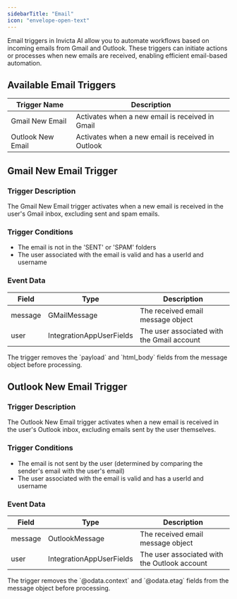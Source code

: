 ```yaml
---
sidebarTitle: "Email"
icon: "envelope-open-text"
---
```


Email triggers in Invicta AI allow you to automate workflows based on incoming emails from Gmail and Outlook. These triggers can initiate actions or processes when new emails are received, enabling efficient email-based automation.

## Available Email Triggers

| Trigger Name      | Description                                       |
| ----------------- | ------------------------------------------------- |
| Gmail New Email   | Activates when a new email is received in Gmail   |
| Outlook New Email | Activates when a new email is received in Outlook |

## Gmail New Email Trigger

### Trigger Description

The Gmail New Email trigger activates when a new email is received in the user's Gmail inbox, excluding sent and spam emails.

### Trigger Conditions

- The email is not in the 'SENT' or 'SPAM' folders
- The user associated with the email is valid and has a userId and username

### Event Data

| Field   | Type                     | Description                                |
| ------- | ------------------------ | ------------------------------------------ |
| message | GMailMessage             | The received email message object          |
| user    | IntegrationAppUserFields | The user associated with the Gmail account |

<Note>
  The trigger removes the `payload` and `html_body` fields from the message
  object before processing.
</Note>

## Outlook New Email Trigger

### Trigger Description

The Outlook New Email trigger activates when a new email is received in the user's Outlook inbox, excluding emails sent by the user themselves.

### Trigger Conditions

- The email is not sent by the user (determined by comparing the sender's email with the user's email)
- The user associated with the email is valid and has a userId and username

### Event Data

| Field   | Type                     | Description                                  |
| ------- | ------------------------ | -------------------------------------------- |
| message | OutlookMessage           | The received email message object            |
| user    | IntegrationAppUserFields | The user associated with the Outlook account |

<Note>
  The trigger removes the `@odata.context` and `@odata.etag` fields from the
  message object before processing.
</Note>
